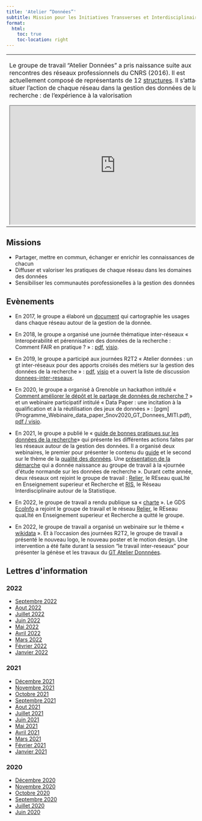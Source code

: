 ```yaml
---
title: 'Atelier “Données”'
subtitle: Mission pour les Initiatives Transverses et Interdisciplinaires du CNRS
format:
  html:
    toc: true
    toc-location: right
---
```


<table>
<tr><td>
Le groupe de travail "Atelier Données" a pris naissance suite aux rencontres des réseaux professionnels du CNRS (2016). Il est actuellement composé de représentants de 12 [structures](membres.qmd). Il s’attache à situer l'action de chaque réseau dans la gestion des données de la recherche : de l'expérience à la valorisation

<iframe width="560" height="315" src="https://www.canal-u.tv/embed/133380?t=0" allowfullscreen></iframe>

</td>
<td>
<img src="./images/gt-donnees-logo.png" width=400>
</td>
</tr>
</table>


## Missions

- Partager, mettre en commun, échanger er enrichir les connaissances de chacun
- Diffuser et valoriser les pratiques de chaque réseau dans les domaines des données
- Sensibiliser les communautés porofessionelles à la gestion des données


## Evènements

- En 2017, le groupe a élaboré un [document](GTInterreseaux-CartoSyntheseV6-optimise.pdf) qui cartographie les usages dans chaque réseau autour de la gestion de la donnée.

- En 2018, le groupe a organisé une journée thématique inter-réseaux « Interopérabilité et pérennisation des données de la recherche : Comment FAIR en pratique ? » : [pdf](https://gt-donnees2018.sciencesconf.org/), [visio](https://webcast.in2p3.fr/container/interoperabilite-et-perennisation-des-donnees-de-la-recherche).

- En 2019, le groupe a participé aux journées R2T2 « Atelier données : un gt inter-réseaux pour des apports croisés des métiers sur la gestion des données de la recherche » : [pdf](/download/R2T2_atelier_donn%C3%A9es_Rivet.pdf), [visio](https://webcast.in2p3.fr/video/un-gt-inter-reseaux-pour-des-apports-croises-des-metiers-sur-la-gestion-des-donnees-de-la-recherche) et a ouvert la liste de discussion [donnees-inter-reseaux](/download/Raison_etre_liste_donnees-inter-reseaux.pdf).

- En 2020, le groupe a organisé à Grenoble un hackathon intitulé « [Comment améliorer le dépôt et le partage de données de recherche ?](https://gt-donnees2020.sciencesconf.org) » et un webinaire participatif intitulé « Data Paper : une incitation à la qualification et à la réutilisation des jeux de données » : [pgm] (Programme_Webinaire_data_paper_5nov2020_GT_Donnees_MITI.pdf), [pdf / visio](datapaper.qmd).

- En 2021, le groupe a publié le « [guide de bonnes pratiques sur les données de la recherche](https://mi-gt-donnees.pages.math.unistra.fr/guide/)» qui présente les différentes actions faites par les réseaux autour de la gestion des données. Il a organisé deux webinaires, le premier pour présenter le contenu du [guide](https://www.canal-u.tv/video/atelier_donnees/presentation_du_guide_de_bonnes_pratiques_des_donnees_de_la_recherche.59537) et le second sur le thème de la [qualité des données](https://mi-gt-donnees.pages.math.unistra.fr/site/download/2021_07_05_Programme_Webinaire_Qualite.pdf). Une [présentation de la démarche](https://jedata-normande.sciencesconf.org/data/pages/20211203_MC_Quidoz_journee_donnees_normande.pdf) qui a donnée naissance au groupe de travail à la «journée d\'étude normande sur les données de recherche ». Durant cette année, deux réseaux ont rejoint le groupe de travail : [Relier](http://www.relier-univ.fr/), le REseau quaLIté en Enseignement superieur et Recherche et [RIS](https://ris.cnrs.fr/), le Réseau Interdisciplinaire autour de la Statistique.

- En 2022, le groupe de travail a rendu publique sa « [charte](/download/charte-gt-donnees_v2.pdf) ». Le GDS [EcoInfo](https://ecoinfo.cnrs.fr/le-gds-ecoinfo/) a rejoint le groupe de travail et le réseau [Relier](http://www.relier-univ.fr/), le REseau quaLIté en Enseignement superieur et Recherche a quitté le groupe.

- En 2022, le groupe de travail a organisé un webinaire sur le thème « [wikidata](wikidata.qmd) ». Et à l'occasion des journées R2T2, le groupe de travail a présenté le nouveau logo, le nouveau poster et le motion design. Une intervention a été faite durant la session "le travail inter-reseaux" pour présenter la génèse et les travaux du [GT Atelier Donnnées](download/2022_09_29_GT_Atelier-Donnees_VF.pdf).

## Lettres d\'information

### 2022

- [Septembre 2022](/lettres/27-Septembre_2022.md)
- [Aout 2022](/lettres/26-Aout_2022.md)
- [Juillet 2022](/lettres/25-Juillet_2022.md)
- [Juin 2022](/lettres/24-Juin_2022.md)
- [Mai 2022](/lettres/23-Mai_2022.md)
- [Avril 2022](/lettres/22-Avril_2022.md) 
- [Mars 2022](/lettres/21-Mars_2022.md)
- [Février 2022](/lettres/20-Février_2022.md) 
- [Janvier 2022](/lettres/19-Janvier_2022.md)

### 2021

- [Décembre 2021](/lettres/18-Decembre_2021.md) 
- [Novembre 2021](/lettres/17-Novembre_2021.md)
- [Octobre 2021](/lettres/16-Octobre_2021.md) 
- [Septembre 2021](/lettres/15-Septembre_2021.md)
- [Aout 2021](/lettres/14-Aout_2021.md)
- [Juillet 2021](/lettres/13-Juillet_2021.md)
- [Juin 2021](/lettres/12-Juin_2021.md)
- [Mai 2021](/lettres/11-Mai_2021.md)
- [Avril 2021](/lettres/10-Avril_2021.md)
- [Mars 2021](/lettres/09-Mars_2021.md)
- [Février 2021](/lettres/08-Février_2021.md)
- [Janvier 2021](/lettres/07-Janvier_2021.md)

### 2020

- [Décembre 2020](/lettres/06-Décembre_2020.md)
- [Novembre 2020](/lettres/05-Novembre_2020.md)
- [Octobre 2020](/lettres/04-Octobre_2020.md)
- [Septembre 2020](/lettres/03-Septembre_2020.md)
- [Juillet 2020](/lettres/02-Juillet_2020.md)
- [Juin 2020](/lettres/01-Juin_2020.md)
